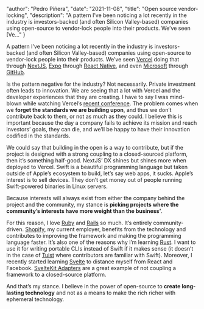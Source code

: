 
  "author": "Pedro Piñera",
  "date": "2021-11-08",
  "title": "Open source vendor-locking",
  "description": "A pattern I’ve been noticing a lot recently in the industry is investors-backed (and often Silicon Valley-based) companies using open-source to vendor-lock people into their products. We’ve seen [Ve..."
}




A pattern I’ve been noticing a lot recently in the industry is investors-backed (and often Silicon Valley-based) companies using open-source to vendor-lock people into their products. We’ve seen [Vercel](https://vercel.com/) doing that through [NextJS](https://nextjs.org/), [Expo](https://expo.dev/) through [React Native](https://reactnative.dev/), and even [Microsoft](https://www.microsoft.com/) through [GitHub](https://github.com).

Is the pattern negative for the industry? Not necessarily. Private investment often leads to innovation. We are seeing that a lot with Vercel and the developer experiences that they are creating. I have to say I was mind-blown while watching Vercel’s [recent conference](https://nextjs.org/conf). The problem comes when we **forget the standards we are building upon**, and thus we don’t contribute back to them, or not as much as they could. I believe this is important because the day a company fails to achieve its mission and reach investors’ goals, they can die, and we’ll be happy to have their innovation codified in the standards.

We could say that building in the open is a way to contribute, but if the project is designed with a strong coupling to a closed-sourced platform, then it’s something half-good. NextJS’ DX shines but shines more when deployed to Vercel. Swift is a beautiful programming language but taken outside of Apple’s ecosystem to build, let’s say web apps, it sucks. Apple’s interest is to sell devices. They don’t get money out of people running Swift-powered binaries in Linux servers.

Because interests will always exist from either the company behind the project and the community, my stance is **picking projects where the community’s interests have more weight than the business’**.

For this reason, I love [Ruby](https://www.ruby-lang.org/en/) and [Rails](https://rubyonrails.org/) so much. It’s entirely community-driven. [Shopify](https://shopify.com), my current employer, benefits from the technology and contributes to improving the framework and making the programming language faster. It’s also one of the reasons why I’m learning [Rust](https://www.rust-lang.org/). I want to use it for writing portable CLIs instead of Swift if it makes sense (it doesn’t in the case of [Tuist](https://tuist.io) where contributors are familiar with Swift). Moreover, I recently started learning [Svelte](https://svelte.dev/) to distance myself from React and Facebook. [SvelteKit Adapters](https://kit.svelte.dev/docs#adapters) are a great example of not coupling a framework to a closed-source platform.

And that’s my stance. I believe in the power of open-source to **create long-lasting technology** and not as a means to make the rich richer with ephemeral technology.

    